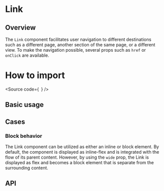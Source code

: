 

<Meta of={Stories} />

# Link

## Overview

The `Link` component facilitates user navigation to different destinations such as a different page, another section of the same page, or a different view. 
To make the navigation possible, several props such as `href` or `onClick` are available.


# How to import

<Source
  code={`
`}
/>

## Basic usage

<Canvas of={Stories.Base} />

## Cases

### Block behavior
The Link component can be utilized as either an inline or block element. 
By default, the component is displayed as inline-flex and is integrated with the flow of its parent content.
However, by using the `wide` prop, the Link is displayed as flex and becomes a block element that is separate from the surrounding content.

<Canvas of={CaseStories.Base} />

## API

<ArgTypes of={Stories} />
